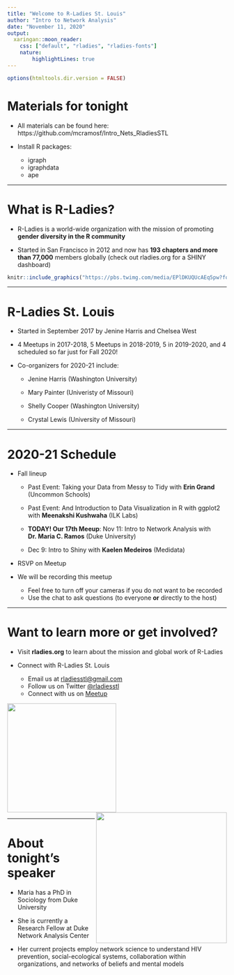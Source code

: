 ---
title: "Welcome to R-Ladies St. Louis"
author: "Intro to Network Analysis"
date: "November 11, 2020"
output:
  xaringan::moon_reader:
    css: ["default", "rladies", "rladies-fonts"]
    nature: 
        highlightLines: true
---

```{r setup, include=FALSE}
options(htmltools.dir.version = FALSE)
```

# Materials for tonight 

- All materials can be found here: https://github.com/mcramosf/Intro_Nets_RladiesSTL

- Install R packages:

  + igraph
  + igraphdata
  + ape

---

# What is R-Ladies?

- R-Ladies is a world-wide organization with the mission of promoting **gender diversity in the R community**  

- Started in San Francisco in 2012 and now has **193 chapters and more than 77,000** members globally (check out rladies.org for a SHINY dashboard)

```{r, echo=FALSE, fig.align="center", out.width='70%'}
knitr::include_graphics("https://pbs.twimg.com/media/EPlDKUQUcAEq5pw?format=jpg&name=small")

```

---

# R-Ladies St. Louis 

* Started in September 2017 by Jenine Harris and Chelsea West 

* 4 Meetups in 2017-2018, 5 Meetups in 2018-2019, 5 in 2019-2020, and 4 scheduled so far just for Fall 2020!

* Co-organizers for 2020-21 include:

  - Jenine Harris (Washington University)  
    
  - Mary Painter (Univeristy of Missouri)  
    
  - Shelly Cooper (Washington University)  
    
  - Crystal Lewis (University of Missouri)
  
---
  
# 2020-21 Schedule

* Fall lineup
   
    - Past Event: Taking your Data from Messy to Tidy with **Erin Grand** (Uncommon Schools) 

    - Past Event: And Introduction to Data Visualization in R with ggplot2 with **Meenakshi Kushwaha** (ILK Labs) 

    - **TODAY! Our 17th Meeup**: Nov 11: Intro to Network Analysis with **Dr. Maria C. Ramos** (Duke University)  
    
    - Dec 9: Intro to Shiny with **Kaelen Medeiros** (Medidata)
    
* RSVP on Meetup

* We will be recording this meetup
  
    - Feel free to turn off your cameras if you do not want to be recorded
    - Use the chat to ask questions (to everyone **or** directly to the host)

---

# Want to learn more or get involved?

- Visit **rladies.org** to learn about the mission and global work of R-Ladies 

- Connect with R-Ladies St. Louis 
    + Email us at <a href = "mailto:rladiesstl@gmail.com">rladiesstl@gmail.com</a> 
    + Follow us on Twitter <a href="https://twitter.com/RLadiesSTL">@rladiesstl</a>
    + Connect with us on <a href="https://www.meetup.com/R-Ladies-St-Louis/">Meetup</a>
    
<img src = "https://github.com/rladies/starter-kit/blob/master/logo/R-LadiesGlobal_RBG_online_LogoOnly.png?raw=true" width = 250/><img src = "https://media.giphy.com/media/3o7abBphHJngINCHio/giphy.gif" width = "300" align = "right"/>

---

# About tonight's speaker

- Maria has a PhD in Sociology from Duke University

- She is currently a Research Fellow at Duke Network Analysis Center

- Her current projects employ network science to understand HIV prevention, social-ecological systems, collaboration within organizations, and networks of beliefs and mental models


